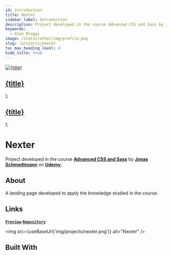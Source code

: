 ```yaml
---
id: introduction
title: Nexter
sidebar_label: Introduction
description: Project developed in the course Advanced CSS and Sass by Jonas Schmedtmann on Udemy.
keywords:
  - Alex Bleggi
image: /static/other/img/profile.png
slug: /projects/nexter
toc_max_heading_level: 4
hide_title: true
---
```



  <a className="built-with" href={url}>
    <img className={`built-with__image ${className}`} src={useBaseUrl(`img/knowledge/${image}`)} alt={title} style={style}/>
    <div className="built-with__overlay">
      <h2 className="built-with__heading">{title}</h2>
    </div>
  </a>
);

  <a className="built-with-text" href={url}>
    <div className="built-with-text__overlay">
      <h2 className="built-with-text__heading">{title}</h2>
    </div>
  </a>
);

# Nexter

Project developed in the course **[Advanced CSS and Sass](https://www.udemy.com/course/advanced-css-and-sass)** by **[Jonas Schmedtmann](https://www.udemy.com/user/jonasschmedtmann)** on **[Udemy](https://www.udemy.com)**.

## About

A landing page developed to apply the knowledge studied in the course.

## Links

**[`Preview`](https://alexbleggi.netlify.app/preview/nexter)** **[`Repository`](https://github.com/alexbjr369/nexter)**

<img src={useBaseUrl('img/projects/nexter.png')} alt="Nexter" />

## Built With

<div className="markdown-code thin-scrollbar">
  <div className="markdown-code__container">
    <BuiltWith url="/knowledge/bem-methodology" className="fixed-invert" image="bem-methodology.svg" title="BEM Methodology"></BuiltWith>
    <BuiltWith url="/knowledge/web-accessibility" image="web-accessibility.png" title="Web Accessibility"></BuiltWith>
    <BuiltWith url="/knowledge/sass-guidelines" image="sass-guidelines.png" title="Sass Guidelines"></BuiltWith>
    <BuiltWith url="/knowledge/html" image="html.svg" title="HTML"></BuiltWith>
    <BuiltWith url="/knowledge/css" image="css.svg" title="CSS"></BuiltWith>
    <BuiltWith url="/knowledge/sass" image="sass.svg" title="SCSS"></BuiltWith>
    <BuiltWith url="/knowledge/postcss" image="postcss.svg" title="PostCSS"></BuiltWith>
    <BuiltWith url="/knowledge/node-sass" image="node-sass.svg" title="Node Sass"></BuiltWith>
    <BuiltWith url="/knowledge/autoprefixer" image="autoprefixer.svg" title="Autoprefixer"></BuiltWith>
    <BuiltWithText url="/knowledge/concat" title="concat"></BuiltWithText>
    <BuiltWithText url="/knowledge/live-server" title="live-server"></BuiltWithText>
    <BuiltWithText url="/knowledge/npm-run-all" title="npm-run-all"></BuiltWithText>
    <BuiltWithText url="/knowledge/postcss-cli" title="postcss-cli"></BuiltWithText>
  </div>
</div>
